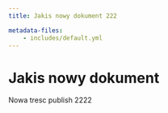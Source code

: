 ```yaml
---
title: Jakis nowy dokument 222

metadata-files:
    - includes/default.yml
---
```


# Jakis nowy dokument

Nowa tresc publish 2222